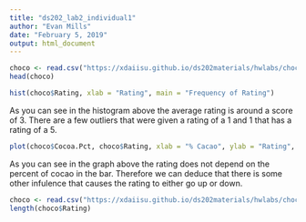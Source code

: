 ```yaml
---
title: "ds202_lab2_individual1"
author: "Evan Mills"
date: "February 5, 2019"
output: html_document
---
```


```r
choco <- read.csv("https://xdaiisu.github.io/ds202materials/hwlabs/choco.csv")
head(choco)

hist(choco$Rating, xlab = "Rating", main = "Frequency of Rating")
```

As you can see in the histogram above the average rating is around a score of 3. There are a few outliers that were given a rating of a 1 and 1 that has a rating of a 5.

```r
plot(choco$Cocoa.Pct, choco$Rating, xlab = "% Cacao", ylab = "Rating", main = "Rating vs % Cacao")
```

As you can see in the graph above the rating does not depend on the percent of cocao in the bar. Therefore we can deduce that there is some other infulence that causes the rating to either go up or down.

```r
choco <- read.csv("https://xdaiisu.github.io/ds202materials/hwlabs/choco.csv")
length(choco$Rating)
```